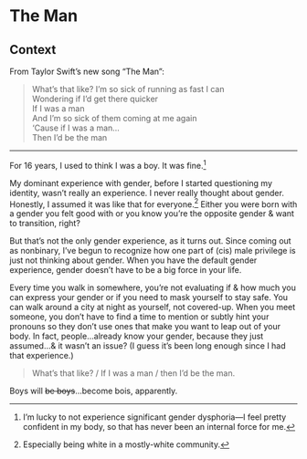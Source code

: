 
# The Man

## Context

From Taylor Swift’s new song “The Man”:

> What’s that like? I’m so sick of running as fast I can  
> Wondering if I’d get there quicker  
> If I was a man  
> And I’m so sick of them coming at me again  
> ‘Cause if I was a man…  
> Then I’d be the man

<Embed url="https://song.link/us/i/1468058176" />

___

For 16 years, I used to think I was a boy. It was fine.[^1]

[^1]: I’m lucky to not experience significant gender dysphoria—I feel pretty confident in my body, so that has never been an internal force for me.

My dominant experience with gender, before I started questioning my identity, wasn’t really an experience. I never really thought about gender. Honestly, I assumed it was like that for everyone.[^2] Either you were born with a gender you felt good with or you know you’re the opposite gender & want to transition, right?

[^2]: Especially being white in a mostly-white community.

But that’s not the only gender experience, as it turns out. Since coming out as nonbinary, I’ve begun to recognize how one part of (cis) male privilege is just not thinking about gender. When you have the default gender experience, gender doesn’t have to be a big force in your life.

Every time you walk in somewhere, you’re not evaluating if & how much you can express your gender or if you need to mask yourself to stay safe. You can walk around a city at night as yourself, not covered-up. When you meet someone, you don’t have to find a time to mention or subtly hint your pronouns so they don’t use ones that make you want to leap out of your body. In fact, people…already know your gender, because they just assumed…& it wasn’t an issue? (I guess it’s been long enough since I had that experience.)

> What’s that like? / If I was a man / then I’d be the man.

Boys will ~~be boys~~…become bois, apparently.
